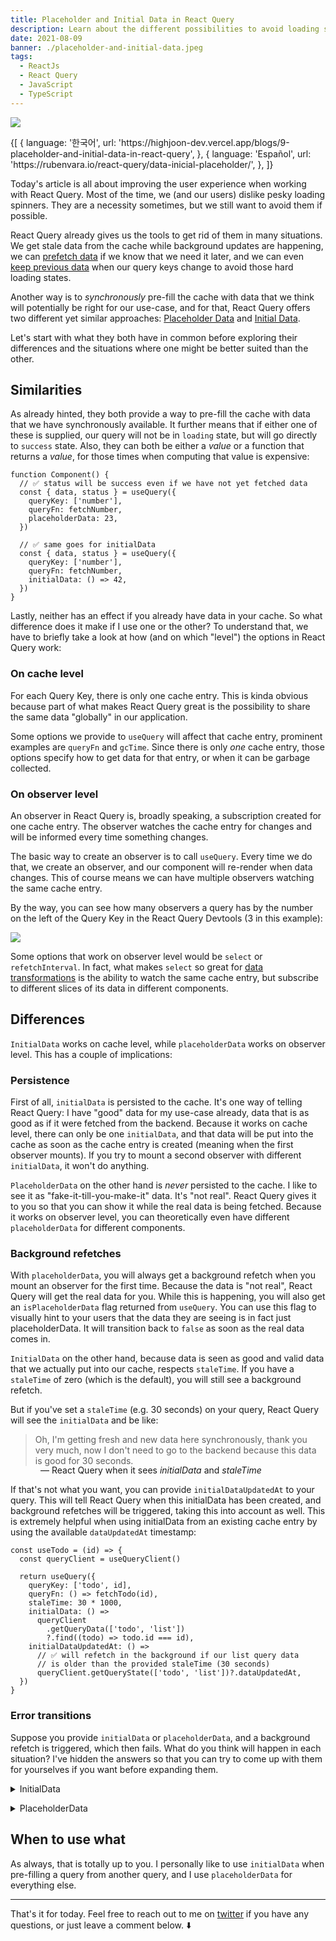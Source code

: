 ```yaml
---
title: Placeholder and Initial Data in React Query
description: Learn about the different possibilities to avoid loading spinners in React Query.
date: 2021-08-09
banner: ./placeholder-and-initial-data.jpeg
tags:
  - ReactJs
  - React Query
  - JavaScript
  - TypeScript
---
```



<img src="./placeholder-and-initial-data.jpeg" />

<Attribution
  name="Marco Bianchetti"
  url="https://unsplash.com/@marcobian"
/>

<RqToc id="placeholder-and-initial-data-in-react-query" />

<Translations>
  {[
    {
      language: '한국어',
      url: 'https://highjoon-dev.vercel.app/blogs/9-placeholder-and-initial-data-in-react-query',
    },
    {
      language: 'Español',
      url: 'https://rubenvara.io/react-query/data-inicial-placeholder/',
    },
  ]}
</Translations>

Today's article is all about improving the user experience when working with React Query. Most of the time, we (and our users) dislike pesky loading spinners. They are a necessity sometimes, but we still want to avoid them if possible.

React Query already gives us the tools to get rid of them in many situations. We get stale data from the cache while background updates are happening, we can [prefetch data](https://tanstack.com/query/latest/docs/react/guides/prefetching) if we know that we need it later, and we can even [keep previous data](https://tanstack.com/query/latest/docs/react/guides/paginated-queries#better-paginated-queries-with-placeholderdata) when our query keys change to avoid those hard loading states.

Another way is to _synchronously_ pre-fill the cache with data that we think will potentially be right for our use-case, and for that, React Query offers two different yet similar approaches: [Placeholder Data](https://tanstack.com/query/latest/docs/react/guides/placeholder-query-data) and [Initial Data](https://tanstack.com/query/latest/docs/react/guides/initial-query-data).

Let's start with what they both have in common before exploring their differences and the situations where one might be better suited than the other.

## Similarities

As already hinted, they both provide a way to pre-fill the cache with data that we have synchronously available. It further means that if either one of these is supplied, our query will not be in `loading` state, but will go directly to `success` state. Also, they can both be either a _value_ or a function that returns a _value_, for those times when computing that value is expensive:

```jsx:title=success-queries
function Component() {
  // ✅ status will be success even if we have not yet fetched data
  const { data, status } = useQuery({
    queryKey: ['number'],
    queryFn: fetchNumber,
    placeholderData: 23,
  })

  // ✅ same goes for initialData
  const { data, status } = useQuery({
    queryKey: ['number'],
    queryFn: fetchNumber,
    initialData: () => 42,
  })
}
```

Lastly, neither has an effect if you already have data in your cache. So what difference does it make if I use one or the other? To understand that, we have to briefly take a look at how (and on which "level") the options in React Query work:

### On cache level

For each Query Key, there is only one cache entry. This is kinda obvious because part of what makes React Query great is the possibility to share the same data "globally" in our application.

Some options we provide to `useQuery` will affect that cache entry, prominent examples are `queryFn` and `gcTime`. Since there is only _one_ cache entry, those options specify how to get data for that entry, or when it can be garbage collected.

### On observer level

An observer in React Query is, broadly speaking, a subscription created for one cache entry. The observer watches the cache entry for changes and will be informed every time something changes.

The basic way to create an observer is to call `useQuery`. Every time we do that, we create an observer, and our component will re-render when data changes. This of course means we can have multiple observers watching the same cache entry.

By the way, you can see how many observers a query has by the number on the left of the Query Key in the React Query Devtools (3 in this example):

<img src="./observers.png" />

Some options that work on observer level would be `select` or `refetchInterval`. In fact, what makes `select` so great for [data transformations](./react-query-data-transformations#3-using-the-select-option) is the ability to watch the same cache entry, but subscribe to different slices of its data in different components.

## Differences

`InitialData` works on cache level, while `placeholderData` works on observer level. This has a couple of implications:

### Persistence

First of all, `initialData` is persisted to the cache. It's one way of telling React Query: I have "good" data for my use-case already, data that is as good as if it were fetched from the backend. Because it works on cache level, there can only be one `initialData`, and that data will be put into the cache as soon as the cache entry is created (meaning when the first observer mounts). If you try to mount a second observer with different `initialData`, it won't do anything.

`PlaceholderData` on the other hand is _never_ persisted to the cache. I like to see it as "fake-it-till-you-make-it" data. It's "not real". React Query gives it to you so that you can show it while the real data is being fetched. Because it works on observer level, you can theoretically even have different `placeholderData` for different components.

### Background refetches

With `placeholderData`, you will always get a background refetch when you mount an observer for the first time. Because the data is "not real", React Query will get the real data for you. While this is happening, you will also get an `isPlaceholderData` flag returned from `useQuery`. You can use this flag to visually hint to your users that the data they are seeing is in fact just placeholderData. It will transition back to `false` as soon as the real data comes in.

`InitialData` on the other hand, because data is seen as good and valid data that we actually put into our cache, respects `staleTime`. If you have a `staleTime` of zero (which is the default), you will still see a background refetch.

But if you've set a `staleTime` (e.g. 30 seconds) on your query, React Query will see the `initialData` and be like:

> Oh, I'm getting fresh and new data here synchronously, thank you very much, now I don't need to go to the backend because this data is good for 30 seconds.

<p style="padding-left: 3rem; margin-top: -1rem">
  — React Query when it sees <i>initialData</i> and <i>staleTime</i>
</p>

If that's not what you want, you can provide `initialDataUpdatedAt` to your query. This will tell React Query when this initialData has been created, and background refetches will be triggered, taking this into account as well. This is extremely helpful when using initialData from an existing cache entry by using the available `dataUpdatedAt` timestamp:

```jsx:title=initialDataUpdatedAt
const useTodo = (id) => {
  const queryClient = useQueryClient()

  return useQuery({
    queryKey: ['todo', id],
    queryFn: () => fetchTodo(id),
    staleTime: 30 * 1000,
    initialData: () =>
      queryClient
        .getQueryData(['todo', 'list'])
        ?.find((todo) => todo.id === id),
    initialDataUpdatedAt: () =>
      // ✅ will refetch in the background if our list query data
      // is older than the provided staleTime (30 seconds)
      queryClient.getQueryState(['todo', 'list'])?.dataUpdatedAt,
  })
}
```

### Error transitions

Suppose you provide `initialData` or `placeholderData`, and a background refetch is triggered, which then fails. What do you think will happen in each situation? I've hidden the answers so that you can try to come up with them for yourselves if you want before expanding them.

<p>
  <details>
    <summary>InitialData</summary>
    Since <i>initialData</i> is persisted in the cache, the refetch error
    is treated like any other background error. Our query will be in <i>
      error
    </i> state, but your <i>data</i> will still be there.
  </details>
</p>
<p>
  <details>
    <summary>PlaceholderData</summary>
    Since <i>placeholderData</i> is "fake-it-till-you-make-it" data, and
    we didn't make it, we won't see that data anymore. Our query will be
    in <i>error</i> state, and our <i>data</i> will be <i>
      undefined
    </i>.
  </details>
</p>

## When to use what

As always, that is totally up to you. I personally like to use `initialData` when pre-filling a query from another query, and I use `placeholderData` for everything else.

---

That's it for today. Feel free to reach out to me on [twitter](https://twitter.com/tkdodo)
if you have any questions, or just leave a comment below. ⬇️

<Comments />
